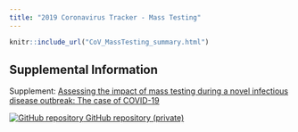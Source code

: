 ```yaml
---
title: "2019 Coronavirus Tracker - Mass Testing"
---
```

<p id="disclaimer"></p>
<div class="mass-testing-page">
  
```r
knitr::include_url("CoV_MassTesting_summary.html")
```

</div>
  
## Supplemental Information
  
<div class="container-frames">
  
Supplement: [Assessing the impact of mass testing during a novel infectious disease outbreak: The case of COVID-19](CoV_MassTesting_supplement.html)

<!--Preprint: [download]() -->
  
<p>
  <a href="https://github.com/CEIDatUGA/CoV_MassTesting" target="_blank">
  <img src="images/GitHub-Mark-64px.png" id="github-icon" alt="GitHub repository"/>
  GitHub repository (private)
  </a>
</p>
  
</div>
  
  
  